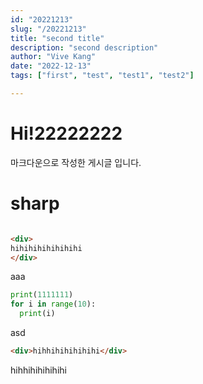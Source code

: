 ```yaml
---
id: "20221213"
slug: "/20221213"
title: "second title"
description: "second description"
author: "Vive Kang"
date: "2022-12-13"
tags: ["first", "test", "test1", "test2"]

---
```

    
# Hi!22222222
    
마크다운으로 작성한 게시글 입니다.

# sharp
```html

<div>
hihihihihihihihi
</div>
```
aaa
```python
print(1111111)
for i in range(10):
  print(i)
```




asd

```html
<div>hihhihihihihihi</div>
```


hihhihihihihihi